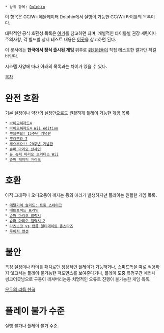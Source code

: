 * 상위 항목: [[Dolphin]]

이 항목은 GC/Wii 에뮬레이터 Dolphin에서 실행이 가능한 GC/Wii 타이틀의 목록이다. 

대략적인 공식 호환성 목록은 [https://ko.dolphin-emu.org/compat/ 여기]를 참고하면 되며,
개별적인 타이틀별 권장 세팅이나 주의사항, 각 빌드별 상세 테스트 내용은 [https://wiki.dolphin-emu.org/index.php?title=Main_Page 이곳]을 참고하면 된다.

이 문서에는 '''한국에서 정식 출시된 게임''' 위주로 [[위키러]]들이 직접 테스트한 결과만 적길 바란다. 

시스템 사양에 따라 아래의 목록과는 차이가 있을 수 있다.

[[목차]]
= 완전 호환 =
기본 설정이나 약간의 설정만으로도 원활하게 플레이 가능한 게임 목록

 * [[바이오하자드4]]
 * [[바이오하자드4|바이오하자드4 Wii edition]]
 * [[뿌요뿌요! 15주년 기념판]]
 * [[뿌요뿌요 7]]
 * [[뿌요뿌요!! 20주년 기념판]]
 * [[슈퍼 마리오 선샤인]]
 * [[뉴 슈퍼 마리오 브라더스 Wii]]
 * [[슈퍼 페이퍼 마리오]]

= 호환 =
아직 그래픽나 오디오등이 깨지는 등의 에러가 발생하지만 플레이는 원활한 게임 목록.

 * [[메탈기어 솔리드#s-2.3|메탈기어 솔리드: 트윈 스네이크]]
 * [[메트로이드 프라임]]
 * [[슈퍼 마리오 갤럭시]]
 * [[슈퍼 마리오 갤럭시 2]]
 * [[타츠노코 vs 캡콤 얼티메이트 올스타즈]]
 * [[루이지 맨션]]

= 불안 =
특정 설정이나 타이틀 패치로만 정상적인 플레이가 가능하거나, 스피드핵을 따로 적용하지 않고서는 플레이 불가능한 퍼포먼스를 보여준다거나, 플레이 도중 특정구간 에러나 씽크어긋남으로 구동이 깨져버리는등 치명적인 오류로 진행이 불가능한 게임 목록.


[[모두의 리듬 천국]]
= 플레이 불가 수준 =
실행 불가나 플레이 불가 수준.

